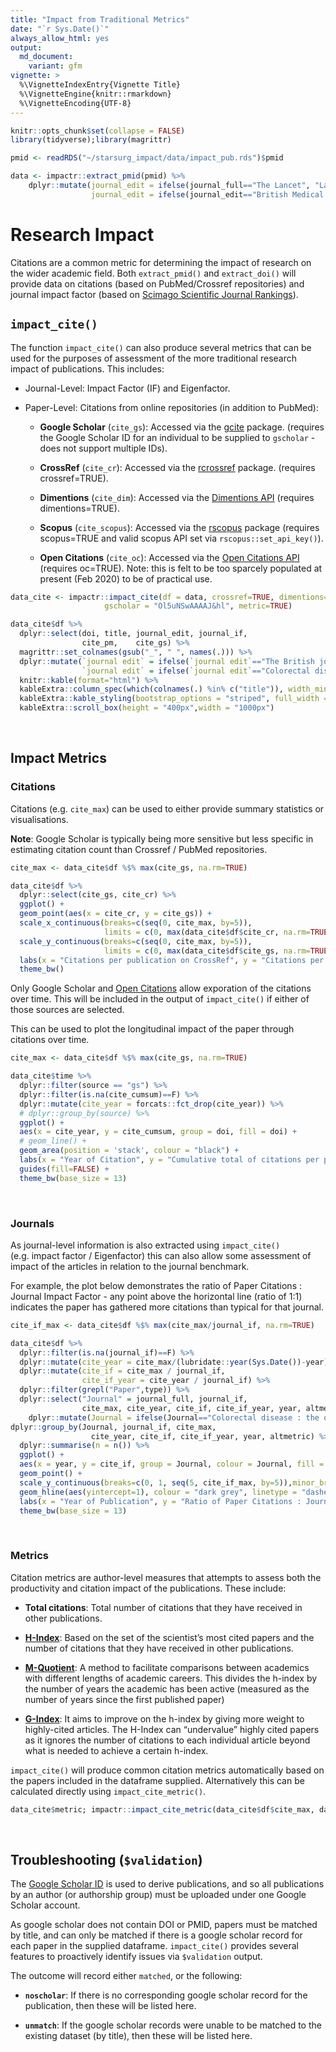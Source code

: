 ```yaml
---
title: "Impact from Traditional Metrics"
date: "`r Sys.Date()`"
always_allow_html: yes
output:
  md_document:
    variant: gfm
vignette: >
  %\VignetteIndexEntry{Vignette Title}
  %\VignetteEngine{knitr::rmarkdown}
  %\VignetteEncoding{UTF-8}
---
```

```r
knitr::opts_chunk$set(collapse = FALSE)
library(tidyverse);library(magrittr)

pmid <- readRDS("~/starsurg_impact/data/impact_pub.rds")$pmid

data <- impactr::extract_pmid(pmid) %>%
    dplyr::mutate(journal_edit = ifelse(journal_full=="The Lancet", "Lancet", journal_full),
                  journal_edit = ifelse(journal_edit=="British Medical Journal", "BMJ-British Medical Journal", journal_edit))
```

# Research Impact

Citations are a common metric for determining the impact of research on the wider academic field. Both `extract_pmid()` and `extract_doi()` will provide data on citations (based on PubMed/Crossref repositories) and journal impact factor (based on [Scimago Scientific Journal Rankings](https://www.scimagojr.com)).

## **`impact_cite()`**

The function `impact_cite()` can also produce several metrics that can be used for the purposes of assessment of the more traditional research impact of publications. This includes:

* Journal-Level: Impact Factor (IF) and Eigenfactor.

* Paper-Level: Citations from online repositories (in addition to PubMed):

  + **Google Scholar** (`cite_gs`): Accessed via the [gcite](https://cran.r-project.org/web/packages/gcite/index.html) package.  (requires the Google Scholar ID for an individual to be supplied to `gscholar` - does not support multiple IDs).
  
  + **CrossRef** (`cite_cr`): Accessed via the [rcrossref](https://github.com/ropensci/rcrossref) package. (requires crossref=TRUE).
  
  + **Dimentions** (`cite_dim`): Accessed via the [Dimentions API](https://app.dimensions.ai/discover/publication) (requires dimentions=TRUE).
  
  + **Scopus** (`cite_scopus`): Accessed via the [rscopus](https://cran.r-project.org/web/packages/rscopus/index.html) package (requires scopus=TRUE and valid scopus API set via `rscopus::set_api_key()`). 
  
  + **Open Citations** (`cite_oc`): Accessed via the [Open Citations API](https://opencitations.net/index/coci/api/v1) (requires oc=TRUE). Note: this is felt to be too sparcely populated at present  (Feb 2020) to be of practical use.

```r
data_cite <- impactr::impact_cite(df = data, crossref=TRUE, dimentions=TRUE, scopus=FALSE, oc = TRUE,
                     gscholar = "Ol5uNSwAAAAJ&hl", metric=TRUE)
```

```r
data_cite$df %>%
  dplyr::select(doi, title, journal_edit, journal_if,
                cite_pm,	cite_gs) %>%
  magrittr::set_colnames(gsub("_", " ", names(.))) %>%
  dplyr::mutate(`journal edit` = ifelse(`journal edit`=="The British journal of surgery", "BJS", `journal edit`),
                `journal edit` = ifelse(`journal edit`=="Colorectal disease : the official journal of the Association of Coloproctology of Great Britain and Ireland", "Colorectal Disease", `journal edit`)) %>%
  knitr::kable(format="html") %>%
  kableExtra::column_spec(which(colnames(.) %in% c("title")), width_min="7in") %>%
  kableExtra::kable_styling(bootstrap_options = "striped", full_width = F) %>%
  kableExtra::scroll_box(height = "400px",width = "1000px")
```

&nbsp;

## **Impact Metrics**
### **Citations**
Citations (e.g. `cite_max`) can be used to either provide summary statistics or visualisations.

**Note**: Google Scholar is typically being more sensitive but less specific in estimating citation count than Crossref / PubMed repositories.

```r
cite_max <- data_cite$df %$% max(cite_gs, na.rm=TRUE)

data_cite$df %>%
  dplyr::select(cite_gs, cite_cr) %>%
  ggplot() +
  geom_point(aes(x = cite_cr, y = cite_gs)) + 
  scale_x_continuous(breaks=c(seq(0, cite_max, by=5)),
                     limits = c(0, max(data_cite$df$cite_cr, na.rm=TRUE)), expand = c(0, 0.5)) +
  scale_y_continuous(breaks=c(seq(0, cite_max, by=5)),
                     limits = c(0, max(data_cite$df$cite_gs, na.rm=TRUE)), expand = c(0, 0.5)) + 
  labs(x = "Citations per publication on CrossRef", y = "Citations per publication on Google Scholar") +
  theme_bw()
```

Only Google Scholar and [Open Citations](https://opencitations.net/) allow exporation of the citations over time. This will be included in the output of `impact_cite()` if either of those sources are selected.

This can be used to plot the longitudinal impact of the paper through citations over time.

```r
cite_max <- data_cite$df %$% max(cite_gs, na.rm=TRUE)

data_cite$time %>%
  dplyr::filter(source == "gs") %>% 
  dplyr::filter(is.na(cite_cumsum)==F) %>%
  dplyr::mutate(cite_year = forcats::fct_drop(cite_year)) %>%
  # dplyr::group_by(source) %>% 
  ggplot() +
  aes(x = cite_year, y = cite_cumsum, group = doi, fill = doi) + 
  # geom_line() + 
  geom_area(position = 'stack', colour = "black") + 
  labs(x = "Year of Citation", y = "Cumulative total of citations per publication") +
  guides(fill=FALSE) +
  theme_bw(base_size = 13)
```

&nbsp;

### **Journals**
As journal-level information is also extracted using `impact_cite()` (e.g. impact factor / Eigenfactor) this can also allow some assessment of impact of the articles in relation to the journal benchmark.

For example, the plot below demonstrates the ratio of Paper Citations : Journal Impact Factor - any point above the horizontal line (ratio of 1:1) indicates the paper has gathered more citations than typical for that journal.

```r
cite_if_max <- data_cite$df %$% max(cite_max/journal_if, na.rm=TRUE)

data_cite$df %>%
  dplyr::filter(is.na(journal_if)==F) %>%
  dplyr::mutate(cite_year = cite_max/(lubridate::year(Sys.Date())-year)) %>%
  dplyr::mutate(cite_if = cite_max / journal_if,
                cite_if_year = cite_year / journal_if) %>%
  dplyr::filter(grepl("Paper",type)) %>%
  dplyr::select("Journal" = journal_full, journal_if,
                cite_max, cite_year, cite_if, cite_if_year, year, altmetric) %>%
    dplyr::mutate(Journal = ifelse(Journal=="Colorectal disease : the official journal of the Association of Coloproctology of Great Britain and Ireland", "Colorectal disease", Journal)) %>%
dplyr::group_by(Journal, journal_if, cite_max,
                  cite_year, cite_if, cite_if_year, year, altmetric) %>%
  dplyr::summarise(n = n()) %>%
  ggplot() + 
  aes(x = year, y = cite_if, group = Journal, colour = Journal, fill = Journal) +
  geom_point() +
  scale_y_continuous(breaks=c(0, 1, seq(5, cite_if_max, by=5)),minor_breaks=NULL) +
  geom_hline(aes(yintercept=1), colour = "dark grey", linetype = "dashed") +
  labs(x = "Year of Publication", y = "Ratio of Paper Citations : Journal Impact Factor") +
  theme_bw(base_size = 13)

```

&nbsp;

### **Metrics**
Citation metrics are author-level measures that attempts to assess both the productivity and citation impact of the publications. These include:

 - **Total citations**: Total number of citations that they have received in other publications.
 
 - **[H-Index](https://harzing.com/popbook/ch1_4_2.htm)**: Based on the set of the scientist's most cited papers and the number of citations that they have received in other publications.
 
 - **[M-Quotient](https://harzing.com/popbook/ch1_4_3.htm)**: A method to facilitate comparisons between academics with different lengths of academic careers. This divides the h-index by the number of years the academic has been active (measured as the number of years since the first published paper)
 
 - **[G-Index](https://harzing.com/popbook/ch1_4_6.htm)**: It aims to improve on the h-index by giving more weight to highly-cited articles. The H-Index can "undervalue" highly cited papers as it ignores the number of citations to each individual article beyond what is needed to achieve a certain h-index.

`impact_cite()` will produce common citation metrics automatically based on the papers included in the dataframe supplied. Alternatively this can be calculated directly using `impact_cite_metric()`. 

```r
data_cite$metric; impactr::impact_cite_metric(data_cite$df$cite_max, data_cite$df$year)
```

&nbsp;

## **Troubleshooting (`$validation`) **

The [Google Scholar ID](https://en.wikipedia.org/wiki/Template:Google_Scholar_id) is used to derive publications, and so all publications by an author (or authorship group) must be uploaded under one Google Scholar account.

As google scholar does not contain DOI or PMID, papers must be matched by title, and can only be matched if there is a google scholar record for each paper in the supplied dataframe. `impact_cite()` provides several features to proactively identify issues via `$validation` output. 

The outcome will record either `matched`, or the following:
 
* **`noscholar`**: If there is no corresponding google scholar record for the publication, then these will be listed here.

* **`unmatch`**: If the google scholar records were unable to be matched to the existing dataset (by title), then these will be listed here.
